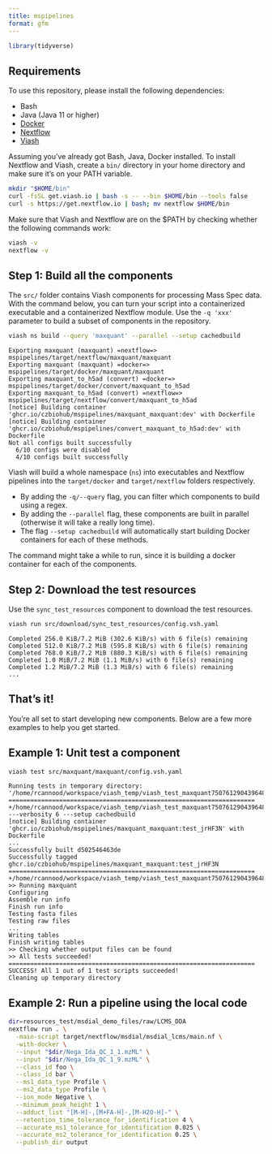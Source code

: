 ```yaml
---
title: mspipelines
format: gfm
---
```


<!-- README.md is generated by running 'quarto render README.qmd' -->

```r
library(tidyverse)
```


## Requirements

To use this repository, please install the following dependencies:

* Bash
* Java (Java 11 or higher)
* [Docker](https://docs.docker.com/get-docker/)
* [Nextflow](https://www.nextflow.io/index.html#GetStarted)
* [Viash](https://viash.io/installation/)

Assuming you've already got Bash, Java, Docker installed. To install Nextflow and Viash, 
create a `bin/` directory in your home directory and make sure it's on your PATH variable.

```bash
mkdir "$HOME/bin"
curl -fsSL get.viash.io | bash -s -- --bin $HOME/bin --tools false
curl -s https://get.nextflow.io | bash; mv nextflow $HOME/bin
```

Make sure that Viash and Nextflow are on the $PATH by checking whether the following commands work:

```bash
viash -v
nextflow -v
```

## Step 1: Build all the components

The `src/` folder contains Viash components for processing Mass Spec data. With the command below, you can turn your script into a containerized executable and a containerized Nextflow module. Use the `-q 'xxx'` parameter to build a subset of components in the repository.

```bash
viash ns build --query 'maxquant' --parallel --setup cachedbuild
```

    Exporting maxquant (maxquant) =nextflow=> mspipelines/target/nextflow/maxquant/maxquant
    Exporting maxquant (maxquant) =docker=> mspipelines/target/docker/maxquant/maxquant
    Exporting maxquant_to_h5ad (convert) =docker=> mspipelines/target/docker/convert/maxquant_to_h5ad
    Exporting maxquant_to_h5ad (convert) =nextflow=> mspipelines/target/nextflow/convert/maxquant_to_h5ad
    [notice] Building container 'ghcr.io/czbiohub/mspipelines/maxquant_maxquant:dev' with Dockerfile
    [notice] Building container 'ghcr.io/czbiohub/mspipelines/convert_maxquant_to_h5ad:dev' with Dockerfile
    Not all configs built successfully
      6/10 configs were disabled
      4/10 configs built successfully

Viash will build a whole namespace (`ns`) into executables and Nextflow pipelines into the `target/docker` and `target/nextflow` folders respectively.

* By adding the `-q/--query` flag, you can filter which components to build using a regex.
* By adding the `--parallel` flag, these components are built in parallel (otherwise it will take a really long time).
* The flag `--setup cachedbuild` will automatically start building Docker containers for each of these methods.

The command might take a while to run, since it is building a docker container for each of the components. 

## Step 2: Download the test resources

Use the `sync_test_resources` component to download the test resources.

```bash
viash run src/download/sync_test_resources/config.vsh.yaml
```

    Completed 256.0 KiB/7.2 MiB (302.6 KiB/s) with 6 file(s) remaining
    Completed 512.0 KiB/7.2 MiB (595.8 KiB/s) with 6 file(s) remaining
    Completed 768.0 KiB/7.2 MiB (880.3 KiB/s) with 6 file(s) remaining
    Completed 1.0 MiB/7.2 MiB (1.1 MiB/s) with 6 file(s) remaining    
    Completed 1.2 MiB/7.2 MiB (1.3 MiB/s) with 6 file(s) remaining
    ...

## That's it!

You're all set to start developing new components. Below are a few more examples to help you get started.

## Example 1: Unit test a component

```bash
viash test src/maxquant/maxquant/config.vsh.yaml
```

    Running tests in temporary directory: '/home/rcannood/workspace/viash_temp/viash_test_maxquant750761290439648338'
    ====================================================================
    +/home/rcannood/workspace/viash_temp/viash_test_maxquant750761290439648338/build_executable/maxquant ---verbosity 6 ---setup cachedbuild
    [notice] Building container 'ghcr.io/czbiohub/mspipelines/maxquant_maxquant:test_jrHF3N' with Dockerfile
    ...
    Successfully built d502546463de
    Successfully tagged ghcr.io/czbiohub/mspipelines/maxquant_maxquant:test_jrHF3N
    ====================================================================
    +/home/rcannood/workspace/viash_temp/viash_test_maxquant750761290439648338/test_test/test_executable
    >> Running maxquant
    Configuring 
    Assemble run info 
    Finish run info 
    Testing fasta files 
    Testing raw files 
    ...
    Writing tables 
    Finish writing tables  
    >> Checking whether output files can be found
    >> All tests succeeded!
    ====================================================================
    SUCCESS! All 1 out of 1 test scripts succeeded!
    Cleaning up temporary directory

## Example 2: Run a pipeline using the local code

```bash
dir=resources_test/msdial_demo_files/raw/LCMS_DDA
nextflow run . \
  -main-script target/nextflow/msdial/msdial_lcms/main.nf \
  -with-docker \
  --input "$dir/Nega_Ida_QC_1_1.mzML" \
  --input "$dir/Nega_Ida_QC_1_9.mzML" \
  --class_id foo \
  --class_id bar \
  --ms1_data_type Profile \
  --ms2_data_type Profile \
  --ion_mode Negative \
  --minimum_peak_height 1 \
  --adduct_list "[M-H]-,[M+FA-H]-,[M-H2O-H]-" \
  --retention_time_tolerance_for_identification 4 \
  --accurate_ms1_tolerance_for_identification 0.025 \
  --accurate_ms2_tolerance_for_identification 0.25 \
  --publish_dir output
```


